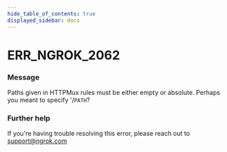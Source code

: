 ```yaml
---
hide_table_of_contents: true
displayed_sidebar: docs
---
```



# ERR_NGROK_2062

### Message

Paths given in HTTPMux rules must be either empty or absolute. Perhaps you meant to specify '/`PATH`?

<ErrorDetails error="err_ngrok_2062" />

### Further help

If you're having trouble resolving this error, please reach out to [support@ngrok.com](mailto:support@ngrok.com?subject=Help%20with%20ERR_NGROK_2062)
